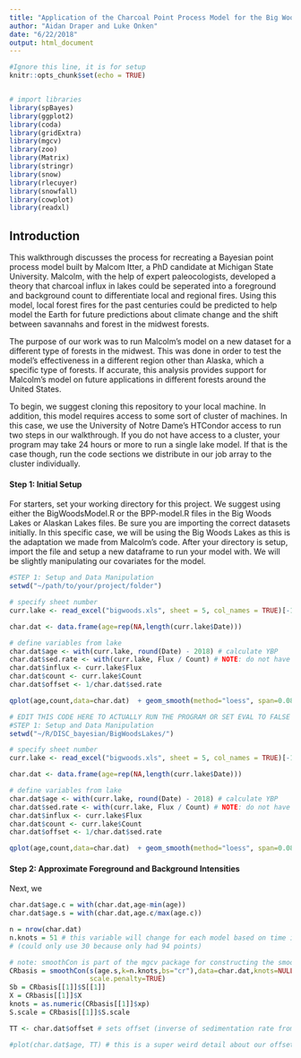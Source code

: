 ```yaml
---
title: "Application of the Charcoal Point Process Model for the Big Woods Lakes Dataset"
author: "Aidan Draper and Luke Onken"
date: "6/22/2018"
output: html_document
---
```


```r
#Ignore this line, it is for setup
knitr::opts_chunk$set(echo = TRUE)


# import libraries
library(spBayes)
library(ggplot2)
library(coda)
library(gridExtra)
library(mgcv)
library(zoo)
library(Matrix)
library(stringr)
library(snow)
library(rlecuyer)
library(snowfall)
library(cowplot)
library(readxl)
```

## Introduction

This walkthrough discusses the process for recreating a Bayesian point process model built by Malcom Itter, a PhD candidate at Michigan State University. Malcolm, with the help of expert paleocologists, developed a theory that charcoal influx in lakes could be seperated into a foreground and background count to differentiate local and regional fires.  Using this model, local forest fires for the past centuries could be predicted to help model the Earth for future predictions about climate change and the shift between savannahs and forest in the midwest forests.

The purpose of our work was to run Malcolm's model on a new dataset for a different type of forests in the midwest. This was done in order to test the model's effectiveness in a different region other than Alaska, which a specific type of forests. If accurate, this analysis provides support for Malcolm's model on future applications in different forests around the United States.

To begin, we suggest cloning this repository to your local machine. In addition, this model requires access to some sort of cluster of machines. In this case, we use the University of Notre Dame's HTCondor access to run two steps in our walkthrough. If you do not have access to a cluster, your program may take 24 hours or more to run a single lake model. If that is the case though, run the code sections we distribute in our job array to the cluster individually.


#### Step 1: Initial Setup

For starters, set your working directory for this project. We suggest using either the BigWoodsModel.R or the BPP-model.R files in the Big Woods Lakes or Alaskan Lakes files. Be sure you are importing the correct datasets initially. In this specific case, we will be using the Big Woods Lakes as this is the adaptation we made from Malcolm's code. After your directory is setup, import the file and setup a new dataframe to run your model with. We will be slightly manipulating our covariates for the model.

```r
#STEP 1: Setup and Data Manipulation
setwd("~/path/to/your/project/folder")

# specify sheet number
curr.lake <- read_excel("bigwoods.xls", sheet = 5, col_names = TRUE)[-1,] # ommitted first row for now because charcoal count was 0

char.dat <- data.frame(age=rep(NA,length(curr.lake$Date)))

# define variables from lake
char.dat$age <- with(curr.lake, round(Date) - 2018) # calculate YBP
char.dat$sed.rate <- with(curr.lake, Flux / Count) # NOTE: do not have age of sediment core so we left it fixed
char.dat$influx <- curr.lake$Flux
char.dat$count <- curr.lake$Count
char.dat$offset <- 1/char.dat$sed.rate

qplot(age,count,data=char.dat)  + geom_smooth(method="loess", span=0.08) + theme_bw()

```

```r
# EDIT THIS CODE HERE TO ACTUALLY RUN THE PROGRAM OR SET EVAL TO FALSE
#STEP 1: Setup and Data Manipulation
setwd("~/R/DISC_bayesian/BigWoodsLakes/")

# specify sheet number
curr.lake <- read_excel("bigwoods.xls", sheet = 5, col_names = TRUE)[-1,] # ommitted first row for now because charcoal count was 0

char.dat <- data.frame(age=rep(NA,length(curr.lake$Date)))

# define variables from lake
char.dat$age <- with(curr.lake, round(Date) - 2018) # calculate YBP
char.dat$sed.rate <- with(curr.lake, Flux / Count) # NOTE: do not have age of sediment core so we left it fixed
char.dat$influx <- curr.lake$Flux
char.dat$count <- curr.lake$Count
char.dat$offset <- 1/char.dat$sed.rate

qplot(age,count,data=char.dat)  + geom_smooth(method="loess", span=0.08) + theme_bw()

```

#### Step 2: Approximate Foreground and Background Intensities
Next, we 
```r
char.dat$age.c = with(char.dat,age-min(age))
char.dat$age.s = with(char.dat,age.c/max(age.c))

n = nrow(char.dat)
n.knots = 51 # this variable will change for each model based on time interval 
# (could only use 30 because only had 94 points)

# note: smoothCon is part of the mgcv package for constructing the smooth terms in a GAM model
CRbasis = smoothCon(s(age.s,k=n.knots,bs="cr"),data=char.dat,knots=NULL,absorb.cons=TRUE,
                    scale.penalty=TRUE)
Sb = CRbasis[[1]]$S[[1]]
X = CRbasis[[1]]$X
knots = as.numeric(CRbasis[[1]]$xp)
S.scale = CRbasis[[1]]$S.scale

TT <- char.dat$offset # sets offset (inverse of sedimentation rate from STEP 1)

#plot(char.dat$age, TT) # this is a super weird detail about our offset variable. I have no intuition into its potential effect on our model though

```

